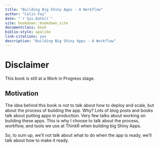 ```yaml
--- 
title: "Building Big Shiny Apps - A Workflow"
author: "Colin Fay"
date: "`r Sys.Date()`"
site: bookdown::bookdown_site
documentclass: book
biblio-style: apalike
link-citations: yes
description: "Building Big Shiny Apps - A Workflow"
---
```


# Disclaimer

This book is still at a Work in Progress stage.

## Motivation

The idea behind this book is not to talk about how to deploy and scale, but about the process of building the app. Why? Lots of blog posts and books talk about putting apps in production. Very few talks about working on building these apps. This is why I choose to talk about the process, workflow, and tools we use at ThinkR when building big Shiny Apps.

So, to sum up, we'll not talk about what to do when the app is ready, we'll talk about how to make it ready.